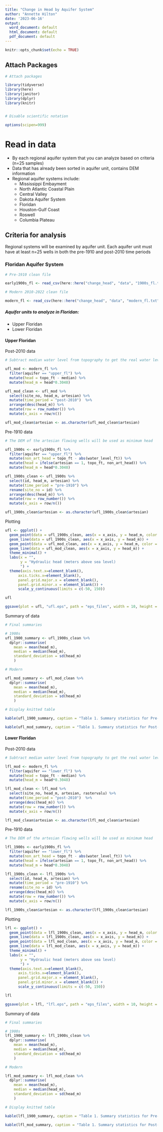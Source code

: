 ```yaml
---
title: "Change in Head by Aquifer System"
author: "Annette Hilton"
date: '2023-06-16'
output:
  word_document: default
  html_document: default
  pdf_document: default
---
```


```r
knitr::opts_chunk$set(echo = TRUE)
```


## Attach Packages

```r
# Attach packages 

library(tidyverse)
library(here)
library(janitor)
library(dplyr)
library(knitr)


# Disable scientific notation 

options(scipen=999)
```

# Read in data 

- By each regional aquifer system that you can analyze based on criteria (n=25 samples)
- Data that has already been sorted in aquifer unit, contains DEM information 
- Regional aquifer systems include: 
  - Mississippi Embayment
  - North Atlantic Coastal Plain 
  - Central Valley 
  - Dakota Aquifer System
  - Floridan 
  - Houston-Gulf Coast 
  - Roswell
  - Columbia Plateau 

## Criteria for analysis 

Regional systems will be examined by aquifer unit. 
Each aquifer unit must have at least n=25 wells in both the pre-1910 and post-2010 time periods 


### Floridan Aquifer System    

```r
# Pre-1910 clean file 

early1900s_fl <- read_csv(here::here("change_head", "data", "1900s_fl.txt"))

# Modern 2010-2022 clean file 

modern_fl <- read_csv(here::here("change_head", "data", "modern_fl.txt"))
```

##### Aquifer units to analyze in Floridan: 

- Upper Floridan 
- Lower Floridan 

#### Upper Floridan  

Post-2010 data 

```r
# Subtract median water level from topography to get the real water level 

ufl_mod <- modern_fl %>% 
  filter(aquifer == "upper_fl") %>% 
  mutate(head = topo_ft - median) %>% 
  mutate(head_m = head*0.3048)

ufl_mod_clean <- ufl_mod %>% 
  select(site_no, head_m, artesian) %>% 
  mutate(time_period = "post-2010")  %>% 
  arrange(desc(head_m)) %>% 
  mutate(row = row_number()) %>% 
  mutate(x_axis = row/n())

ufl_mod_clean$artesian <- as.character(ufl_mod_clean$artesian)

```

Pre-1910 data

```r
# The DEM of the artesian flowing wells will be used as minimum head 

ufl_1900s <- early1900s_fl %>% 
  filter(aquifer == "upper_fl") %>% 
  mutate(non_art_head = topo_ft - abs(water_level_ft)) %>% 
  mutate(head = ifelse(artesian == 1, topo_ft, non_art_head)) %>%
  mutate(head_m = head*0.3048)

ufl_1900s_clean <- ufl_1900s %>% 
  select(id, head_m, artesian) %>% 
  mutate(time_period = "pre-1910") %>% 
  rename(site_no = id) %>% 
  arrange(desc(head_m)) %>% 
  mutate(row = row_number()) %>% 
  mutate(x_axis = row/n())

ufl_1900s_clean$artesian <- as.character(ufl_1900s_clean$artesian)
```

Plotting 

```r

ufl <- ggplot() + 
  geom_point(data = ufl_1900s_clean, aes(x = x_axis, y = head_m, color = artesian), size = 2.5) +
  geom_line(data = ufl_1900s_clean, aes(x = x_axis, y = head_m)) +
  geom_point(data = ufl_mod_clean, aes(x = x_axis, y = head_m, color = artesian), shape = 15, size = 2.5) +
  geom_line(data = ufl_mod_clean, aes(x = x_axis, y = head_m)) +
  theme_minimal() +
  labs(x = "", 
       y = "Hydraulic head (meters above sea level)
       ") +
  theme(axis.text.x=element_blank(),
      axis.ticks.x=element_blank(), 
      panel.grid.major.x = element_blank(),
      panel.grid.minor.x = element_blank()) +
      scale_y_continuous(limits = c(-50, 150))

ufl

ggsave(plot = ufl, "ufl.eps", path = "eps_files", width = 10, height = 5, units = "in")

```

Summary of data 

```r
# Final summaries 

# 1900s 
ufl_1900_summary <- ufl_1900s_clean %>%  
  dplyr::summarise(
    mean = mean(head_m), 
    median = median(head_m),
    standard_deviation = sd(head_m)
    )

# Modern 

ufl_mod_summary <- ufl_mod_clean %>%  
  dplyr::summarise(
    mean = mean(head_m), 
    median = median(head_m),
    standard_deviation = sd(head_m)
    )
```

```r

# Display knitted table 

kable(ufl_1900_summary, caption = "Table 1. Summary statistics for Pre-1910")

kable(ufl_mod_summary, caption = "Table 1. Summary statistics for Post-2010")

```

#### Lower Floridan  

Post-2010 data 

```r
# Subtract median water level from topography to get the real water level 

lfl_mod <- modern_fl %>% 
  filter(aquifer == "lower_fl") %>% 
  mutate(head = topo_ft - median) %>% 
  mutate(head_m = head*0.3048)

lfl_mod_clean <- lfl_mod %>% 
  select(site_no, head_m, artesian, rastervalu) %>% 
  mutate(time_period = "post-2010")  %>% 
  arrange(desc(head_m)) %>% 
  mutate(row = row_number()) %>% 
  mutate(x_axis = row/n())

lfl_mod_clean$artesian <- as.character(lfl_mod_clean$artesian)

```

Pre-1910 data

```r
# The DEM of the artesian flowing wells will be used as minimum head 

lfl_1900s <- early1900s_fl %>% 
  filter(aquifer == "lower_fl") %>% 
  mutate(non_art_head = topo_ft - abs(water_level_ft)) %>% 
  mutate(head = ifelse(artesian == 1, topo_ft, non_art_head)) %>%
  mutate(head_m = head*0.3048)

lfl_1900s_clean <- lfl_1900s %>% 
  select(id, head_m, artesian) %>% 
  mutate(time_period = "pre-1910") %>% 
  rename(site_no = id) %>% 
  arrange(desc(head_m)) %>% 
  mutate(row = row_number()) %>% 
  mutate(x_axis = row/n())

lfl_1900s_clean$artesian <- as.character(lfl_1900s_clean$artesian)
```

Plotting 

```r

lfl <- ggplot() + 
  geom_point(data = lfl_1900s_clean, aes(x = x_axis, y = head_m, color = artesian), size = 2.5) +
  geom_line(data = lfl_1900s_clean, aes(x = x_axis, y = head_m)) +
  geom_point(data = lfl_mod_clean, aes(x = x_axis, y = head_m, color = artesian), shape = 15, size = 2.5) +
  geom_line(data = lfl_mod_clean, aes(x = x_axis, y = head_m)) +
  theme_minimal() +
  labs(x = "", 
       y = "Hydraulic head (meters above sea level)
       ") +
  theme(axis.text.x=element_blank(),
      axis.ticks.x=element_blank(), 
      panel.grid.major.x = element_blank(),
      panel.grid.minor.x = element_blank()) +
      scale_y_continuous(limits = c(-50, 150))

lfl

ggsave(plot = lfl, "lfl.eps", path = "eps_files", width = 10, height = 5, units = "in")

```

Summary of data 

```r
# Final summaries 

# 1900s 
lfl_1900_summary <- lfl_1900s_clean %>%  
  dplyr::summarise(
    mean = mean(head_m), 
    median = median(head_m),
    standard_deviation = sd(head_m)
    )

# Modern 

lfl_mod_summary <- lfl_mod_clean %>%  
  dplyr::summarise(
    mean = mean(head_m), 
    median = median(head_m),
    standard_deviation = sd(head_m)
    )
```

```r

# Display knitted table 

kable(lfl_1900_summary, caption = "Table 1. Summary statistics for Pre-1910")

kable(lfl_mod_summary, caption = "Table 1. Summary statistics for Post-2010")

```